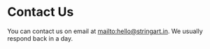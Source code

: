 # Contact Us

You can contact us on email at [mailto:hello@stringart.in](hello@stringart.in). We usually respond back in a day.



